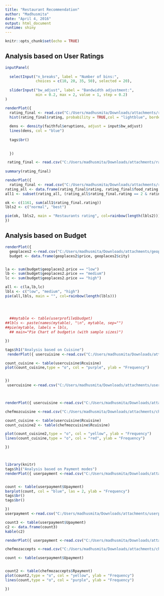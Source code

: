 ---
title: "Restaurant Recommendation"
author: "Madhusmita"
date: "April 4, 2016"
output: html_document
runtime: shiny
---

```{r setup, include=FALSE}
knitr::opts_chunk$set(echo = TRUE)
```

## Analysis based on User Ratings


```{r echo=FALSE}
inputPanel(
     
  selectInput("n_breaks", label = "Number of bins:",
              choices = c(10, 20, 35, 50), selected = 20),
  
  sliderInput("bw_adjust", label = "Bandwidth adjustment:",
              min = 0.2, max = 2, value = 1, step = 0.2)
)

renderPlot({
  rating_final <- read.csv("C:/Users/madhusmita/Downloads/attachments/rating_final.csv",stringsAsFactors=FALSE)
  hist(rating_final$rating, probability = TRUE,col = "lightblue", border = "pink", breaks = as.numeric(input$n_breaks), xlab = "", main = "Rating analysis")
  
  dens <- density(faithful$eruptions, adjust = input$bw_adjust)
  lines(dens, col = "blue")
  
  tags$br()
  
  
  })
```

```{r echo=FALSE}
 rating_final <- read.csv("C:/Users/madhusmita/Downloads/attachments/rating_final.csv",stringsAsFactors=FALSE)
 
summary(rating_final)
```

```{r echo=FALSE}
renderPlot({
  rating_final <- read.csv("C:/Users/madhusmita/Downloads/attachments/rating_final.csv",stringsAsFactors=FALSE)
rating_all <- data.frame(rating_final$rating, rating_final$food_rating, rating_final$service_rating)
all1 <- subset(rating_all, (rating_all$rating_final.rating == 2 & rating_all$rating_final.food_rating == 2 & rating_final$service_rating == 2))

ok <- c(1161, sum(all1$rating_final.rating))
lbls2 <- c("normal", "best")

pie(ok, lbls2, main = "Restaurants rating", col=rainbow(length(lbls2)))
})


```



## Analysis based on Budget

```{r  echo=FALSE}
renderPlot({
  geoplaces2 <-read.csv("C:/Users/madhusmita/Downloads/attachments/geoplaces2.csv",stringsAsFactors=FALSE)
  budget <- data.frame(geoplaces2$price, geoplaces2$city)


la <- sum(budget$geoplaces2.price == "low")
lb <- sum(budget$geoplaces2.price == "medium")
lc <- sum(budget$geoplaces2.price == "high")

all <- c(la,lb,lc)
lbls <- c("low", "medium", "high")
pie(all,lbls, main = "", col=rainbow(length(lbls)))

  
  
  
  ##mytable <- table(userprofile$budget)
##lbls <- paste(names(mytable), "\n", mytable, sep="")
##pie(mytable, labels = lbls,
  ## main="Pie Chart of budget\n (with sample sizes)")

})


```


```{r echo=FALSE}
tags$h1("Analysis based on Cuisine")
 renderPlot({ usercuisine <-read.csv("C:/Users/madhusmita/Downloads/attachments/usercuisine.csv",stringsAsFactors=FALSE)

count_cuisine <- table(usercuisine$Rcuisine)
plot(count_cuisine,type = "o", col = "purple", ylab = "Frequency")


})
 usercuisine <-read.csv("C:/Users/madhusmita/Downloads/attachments/usercuisine.csv",stringsAsFactors=FALSE)
 



```


```{r echo=FALSE}
renderPlot({ usercuisine <-read.csv("C:/Users/madhusmita/Downloads/attachments/usercuisine.csv",stringsAsFactors=FALSE)

chefmozcuisine <-read.csv("C:/Users/madhusmita/Downloads/attachments/chefmozcuisine.csv",stringsAsFactors=FALSE)

count_cuisine <- table(usercuisine$Rcuisine)
count_cuisine2 <- table(chefmozcuisine$Rcuisine)

plot(count_cuisine2,type = "o", col = "yellow", ylab = "Frequency")
lines(count_cuisine,type = "o", col = "red", ylab = "Frequency")

})




```


```{r echo=FALSE}
library(knitr)
tags$h1("Analysis based on Payment modes")
renderPlot({ userpayment <-read.csv("C:/Users/madhusmita/Downloads/attachments/userpayment.csv",stringsAsFactors=FALSE)


count <- table(userpayment$Upayment)
barplot(count, col = "blue", las = 2, ylab = "Frequency")
tags$br()
tags$br()

})
userpayment <-read.csv("C:/Users/madhusmita/Downloads/attachments/userpayment.csv",stringsAsFactors=FALSE)

count3 <- table(userpayment$Upayment)
c2 <- data.frame(count3)
kable(c2)

```

```{r echo=FALSE}
renderPlot({ userpayment <-read.csv("C:/Users/madhusmita/Downloads/attachments/userpayment.csv",stringsAsFactors=FALSE)

chefmozaccepts <-read.csv("C:/Users/madhusmita/Downloads/attachments/chefmozaccepts.csv",stringsAsFactors=FALSE)

count <- table(userpayment$Upayment)


count2 <- table(chefmozaccepts$Rpayment)
plot(count2,type = "o", col = "yellow", ylab = "Frequency")
lines(count,type = "o", col = "purple", ylab = "Frequency")

})


```

